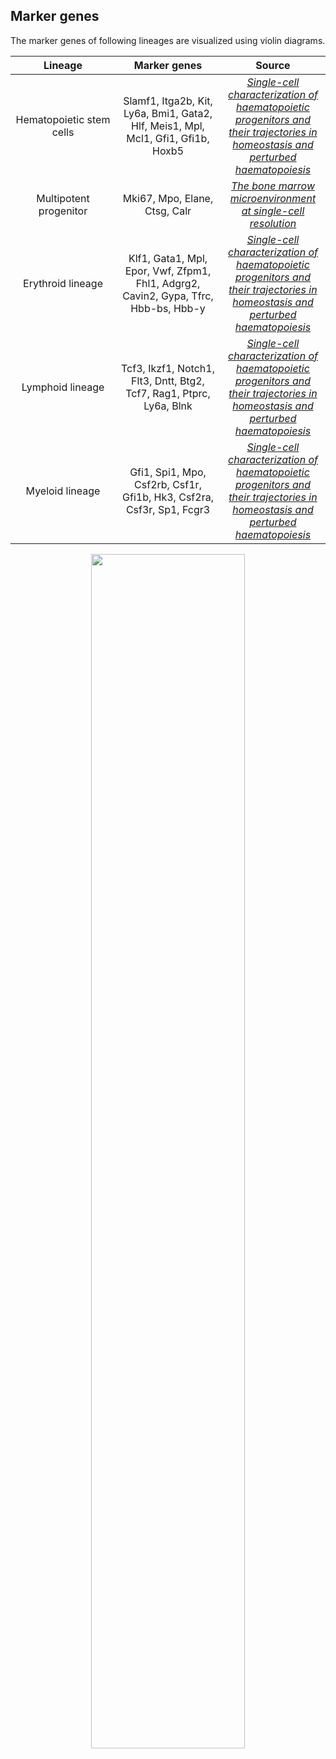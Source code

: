 ## Marker genes

The marker genes of following lineages are visualized using violin diagrams.

| Lineage | Marker genes | Source |
| :---: | :---: | :---: |
| Hematopoietic stem cells | Slamf1, Itga2b, Kit, Ly6a, Bmi1, Gata2, Hlf, Meis1, Mpl, Mcl1, Gfi1, Gfi1b, Hoxb5 | [*Single-cell characterization of haematopoietic progenitors and their trajectories in homeostasis and perturbed haematopoiesis*](https://www.nature.com/articles/s41556-018-0121-4) |
| Multipotent progenitor | Mki67, Mpo, Elane, Ctsg, Calr | [*The bone marrow microenvironment at single-cell resolution*](https://www.nature.com/articles/s41586-019-1104-8) |
| Erythroid lineage | Klf1, Gata1, Mpl, Epor, Vwf, Zfpm1, Fhl1, Adgrg2, Cavin2, Gypa, Tfrc, Hbb-bs, Hbb-y | [*Single-cell characterization of haematopoietic progenitors and their trajectories in homeostasis and perturbed haematopoiesis*](https://www.nature.com/articles/s41556-018-0121-4) |
| Lymphoid lineage | Tcf3, Ikzf1, Notch1, Flt3, Dntt, Btg2, Tcf7, Rag1, Ptprc, Ly6a, Blnk | [*Single-cell characterization of haematopoietic progenitors and their trajectories in homeostasis and perturbed haematopoiesis*](https://www.nature.com/articles/s41556-018-0121-4) |
| Myeloid lineage | Gfi1, Spi1, Mpo, Csf2rb, Csf1r, Gfi1b, Hk3, Csf2ra, Csf3r, Sp1, Fcgr3 | [*Single-cell characterization of haematopoietic progenitors and their trajectories in homeostasis and perturbed haematopoiesis*](https://www.nature.com/articles/s41556-018-0121-4) |

<center>
    <img src="..\\Step9.Violin_plot_for_marker_genes\\combinedViolin.png" width="70%"/>
</center>
